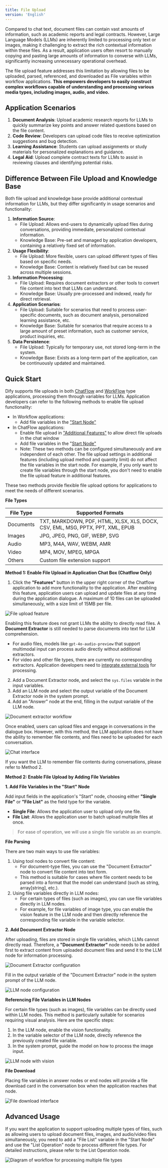 ```yaml
---
title: File Upload
version: 'English'
---
```


Compared to chat text, document files can contain vast amounts of information, such as academic reports and legal contracts. However, Large Language Models (LLMs) are inherently limited to processing only text or images, making it challenging to extract the rich contextual information within these files. As a result, application users often resort to manually copying and pasting large amounts of information to converse with LLMs, significantly increasing unnecessary operational overhead.

The file upload feature addresses this limitation by allowing files to be uploaded, parsed, referenced, and downloaded as File variables within workflow applications. **This empowers developers to easily construct complex workflows capable of understanding and processing various media types, including images, audio, and video.**

## Application Scenarios

1. **Document Analysis**: Upload academic research reports for LLMs to quickly summarize key points and answer related questions based on the file content.
2. **Code Review**: Developers can upload code files to receive optimization suggestions and bug detection.
3. **Learning Assistance**: Students can upload assignments or study materials for personalized explanations and guidance.
4. **Legal Aid**: Upload complete contract texts for LLMs to assist in reviewing clauses and identifying potential risks.

## Difference Between File Upload and Knowledge Base

Both file upload and knowledge base provide additional contextual information for LLMs, but they differ significantly in usage scenarios and functionality:

1. **Information Source**:
   * File Upload: Allows end-users to dynamically upload files during conversations, providing immediate, personalized contextual information.
   * Knowledge Base: Pre-set and managed by application developers, containing a relatively fixed set of information.
2. **Usage Flexibility**:
   * File Upload: More flexible, users can upload different types of files based on specific needs.
   * Knowledge Base: Content is relatively fixed but can be reused across multiple sessions.
3. **Information Processing**:
   * File Upload: Requires document extractors or other tools to convert file content into text that LLMs can understand.
   * Knowledge Base: Usually pre-processed and indexed, ready for direct retrieval.
4. **Application Scenarios**:
   * File Upload: Suitable for scenarios that need to process user-specific documents, such as document analysis, personalized learning assistance, etc.
   * Knowledge Base: Suitable for scenarios that require access to a large amount of preset information, such as customer service, product inquiries, etc.
5. **Data Persistence**:
   * File Upload: Typically for temporary use, not stored long-term in the system.
   * Knowledge Base: Exists as a long-term part of the application, can be continuously updated and maintained.

## Quick Start

Dify supports file uploads in both [ChatFlow](/en-us/user-guide/build-app/flow-app/create-flow-app#chatflow) and [WorkFlow](/en-us/user-guide/build-app/flow-app/create-flow-app#workflow) type applications, processing them through variables for LLMs. Application developers can refer to the following methods to enable file upload functionality:

* In Workflow applications:
  * Add file variables in the ["Start Node"](/en-us/user-guide/build-app/flow-app/nodes/start)
* In ChatFlow applications:
  * Enable file upload in ["Additional Features"](/en-us/user-guide/build-app/flow-app/additional-features) to allow direct file uploads in the chat window
  * Add file variables in the "[Start Node"](/en-us/user-guide/build-app/flow-app/nodes/start)
  * Note: These two methods can be configured simultaneously and are independent of each other. The file upload settings in additional features (including upload method and quantity limit) do not affect the file variables in the start node. For example, if you only want to create file variables through the start node, you don't need to enable the file upload feature in additional features.

These two methods provide flexible file upload options for applications to meet the needs of different scenarios.

**File Types**

| File Type | Supported Formats |
|-----------|------------------|
| Documents | TXT, MARKDOWN, PDF, HTML, XLSX, XLS, DOCX, CSV, EML, MSG, PPTX, PPT, XML, EPUB |
| Images | JPG, JPEG, PNG, GIF, WEBP, SVG |
| Audio | MP3, M4A, WAV, WEBM, AMR |
| Video | MP4, MOV, MPEG, MPGA |
| Others | Custom file extension support |

**Method 1: Enable File Upload in Application Chat Box (Chatflow Only)**

1. Click the **"Features"** button in the upper right corner of the Chatflow application to add more functionality to the application. After enabling this feature, application users can upload and update files at any time during the application dialogue. A maximum of 10 files can be uploaded simultaneously, with a size limit of 15MB per file.

<Frame>
  <img src="/images/assets/image-1-3.png" alt="File upload feature" />
</Frame>

Enabling this feature does not grant LLMs the ability to directly read files. A **Document Extractor** is still needed to parse documents into text for LLM comprehension.

* For audio files, models like `gpt-4o-audio-preview` that support multimodal input can process audio directly without additional extractors.
* For video and other file types, there are currently no corresponding extractors. Application developers need to [integrate external tools](/en-us/user-guide/tools/extensions/api-based/external-data-tool) for processing.

2. Add a Document Extractor node, and select the `sys.files` variable in the input variables.
3. Add an LLM node and select the output variable of the Document Extractor node in the system prompt.
4. Add an "Answer" node at the end, filling in the output variable of the LLM node.

<Frame>
  <img src="/images/assets/image-2-4.png" alt="Document extractor workflow" />
</Frame>

Once enabled, users can upload files and engage in conversations in the dialogue box. However, with this method, the LLM application does not have the ability to remember file contents, and files need to be uploaded for each conversation.

<Frame>
  <img src="/images/assets/image-3-3.png" alt="Chat interface" />
</Frame>

If you want the LLM to remember file contents during conversations, please refer to Method 2.

**Method 2: Enable File Upload by Adding File Variables**

**1. Add File Variables in the "Start" Node**

Add input fields in the application's "Start" node, choosing either **"Single File"** or **"File List"** as the field type for the variable.

* **Single File**: Allows the application user to upload only one file.
* **File List**: Allows the application user to batch upload multiple files at once.

> For ease of operation, we will use a single file variable as an example.

**File Parsing**

There are two main ways to use file variables:

1. Using tool nodes to convert file content:
   * For document-type files, you can use the "Document Extractor" node to convert file content into text form.
   * This method is suitable for cases where file content needs to be parsed into a format that the model can understand (such as string, array[string], etc.).
2. Using file variables directly in LLM nodes:
   * For certain types of files (such as images), you can use file variables directly in LLM nodes.
   * For example, for file variables of image type, you can enable the vision feature in the LLM node and then directly reference the corresponding file variable in the variable selector.

**2. Add Document Extractor Node**

After uploading, files are stored in single file variables, which LLMs cannot directly read. Therefore, a **"Document Extractor"** node needs to be added first to extract content from uploaded document files and send it to the LLM node for information processing.

<Frame>
  <img src="/images/assets/image-4.png" alt="Document Extractor configuration" />
</Frame>

Fill in the output variable of the "Document Extractor" node in the system prompt of the LLM node.

<Frame>
  <img src="/images/assets/image-5.png" alt="LLM node configuration" />
</Frame>

**Referencing File Variables in LLM Nodes**

For certain file types (such as images), file variables can be directly used within LLM nodes. This method is particularly suitable for scenarios requiring visual analysis. Here are the specific steps:

1. In the LLM node, enable the vision functionality.
2. In the variable selector of the LLM node, directly reference the previously created file variable.
3. In the system prompt, guide the model on how to process the image input.

<Frame>
  <img src="/images/assets/image-6.png" alt="LLM node with vision" />
</Frame>

**File Download**

Placing file variables in answer nodes or end nodes will provide a file download card in the conversation box when the application reaches that node.

<Frame>
  <img src="/images/assets/image-7.png" alt="File download interface" />
</Frame>

## Advanced Usage

If you want the application to support uploading multiple types of files, such as allowing users to upload document files, images, and audio/video files simultaneously, you need to add a "File List" variable in the "Start Node" and use the "List Operation" node to process different file types. For detailed instructions, please refer to the List Operation node.

<Frame caption="Handling multiple file types">
  <img src="/ja-jp/user-guide/.gitbook/assets/image (3).png" alt="Diagram of workflow for processing multiple file types" />
</Frame>
